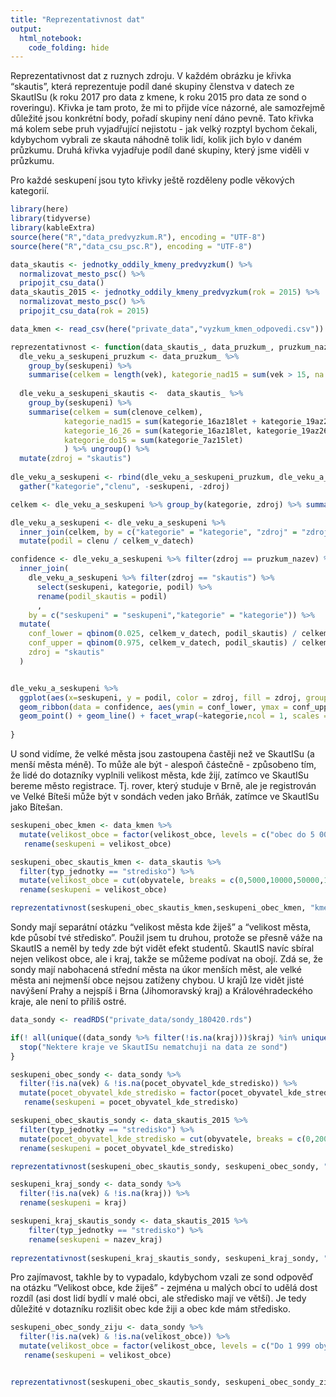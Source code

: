 ---
title: "Reprezentativnost dat"
output: 
  html_notebook:
    code_folding: hide
---

Reprezentativnost dat z ruznych zdroju. V každém obrázku je křivka "skautis", která reprezentuje podíl dané skupiny členstva v datech ze SkautISu (k roku 2017 pro data z kmene, k roku 2015 pro data ze sond o roveringu). Křivka je tam proto, že mi to přijde více názorné, ale samozřejmě důležité jsou konkrétní body, pořadí skupiny není dáno pevně. Tato křivka má kolem sebe pruh vyjadřující nejistotu - jak velký rozptyl bychom čekali, kdybychom vybrali ze skauta náhodně tolik lidí, kolik jich bylo v daném průzkumu. Druhá křivka vyjadřuje podíl dané skupiny, který jsme viděli v průzkumu.

Pro každé seskupení jsou tyto křivky ještě rozděleny podle věkových kategorií.

```{r setup, message=FALSE, warning = FALSE}
library(here)
library(tidyverse)
library(kableExtra)
source(here("R","data_predvyzkum.R"), encoding = "UTF-8")
source(here("R","data_csu_psc.R"), encoding = "UTF-8")

```

```{r message=FALSE, warning=FALSE}
data_skautis <- jednotky_oddily_kmeny_predvyzkum() %>%
  normalizovat_mesto_psc() %>%
  pripojit_csu_data()
data_skautis_2015 <- jednotky_oddily_kmeny_predvyzkum(rok = 2015) %>%
  normalizovat_mesto_psc() %>%
  pripojit_csu_data(rok = 2015)

```


```{r, message = FALSE, warning=FALSE}
data_kmen <- read_csv(here("private_data","vyzkum_kmen_odpovedi.csv")) %>% rename(vek = `Kolik Ti je let?`, velikost_obce = `Z jak velkého města pocházíš?`)
```

```{r}
reprezentativnost <- function(data_skautis_, data_pruzkum_, pruzkum_nazev, seskupeni_nazev) {
  dle_veku_a_seskupeni_pruzkum <- data_pruzkum_ %>% 
    group_by(seskupeni) %>%
    summarise(celkem = length(vek), kategorie_nad15 = sum(vek > 15, na.rm = TRUE), kategorie_16_26 = sum(vek >15 & vek <=26, na.rm = TRUE), kategorie_do15 = sum(vek <= 15, na.rm = TRUE)) %>% ungroup() %>% mutate(zdroj = pruzkum_nazev)
  
  dle_veku_a_seskupeni_skautis <-  data_skautis_ %>%
    group_by(seskupeni) %>%
    summarise(celkem = sum(clenove_celkem), 
            kategorie_nad15 = sum(kategorie_16az18let + kategorie_19az26let + kategorie_nad26let), 
            kategorie_16_26 = sum(kategorie_16az18let, kategorie_19az26let),
            kategorie_do15 = sum(kategorie_7az15let)
            ) %>% ungroup() %>%
  mutate(zdroj = "skautis")
  
dle_veku_a_seskupeni <- rbind(dle_veku_a_seskupeni_pruzkum, dle_veku_a_seskupeni_skautis) %>%
  gather("kategorie","clenu", -seskupeni, -zdroj)

celkem <- dle_veku_a_seskupeni %>% group_by(kategorie, zdroj) %>% summarise(celkem_v_datech = sum(clenu))

dle_veku_a_seskupeni <- dle_veku_a_seskupeni %>%
  inner_join(celkem, by = c("kategorie" = "kategorie", "zdroj" = "zdroj")) %>% 
  mutate(podil = clenu / celkem_v_datech)

confidence <- dle_veku_a_seskupeni %>% filter(zdroj == pruzkum_nazev) %>%
  inner_join(
    dle_veku_a_seskupeni %>% filter(zdroj == "skautis") %>% 
      select(seskupeni, kategorie, podil) %>%
      rename(podil_skautis = podil)
      , 
    by = c("seskupeni" = "seskupeni","kategorie" = "kategorie")) %>%
  mutate(
    conf_lower = qbinom(0.025, celkem_v_datech, podil_skautis) / celkem_v_datech,
    conf_upper = qbinom(0.975, celkem_v_datech, podil_skautis) / celkem_v_datech,
    zdroj = "skautis"
  )


dle_veku_a_seskupeni %>% 
  ggplot(aes(x=seskupeni, y = podil, color = zdroj, fill = zdroj, group = zdroj)) + 
  geom_ribbon(data = confidence, aes(ymin = conf_lower, ymax = conf_upper), alpha = 0.2, color = "transparent") +
  geom_point() + geom_line() + facet_wrap(~kategorie,ncol = 1, scales = "free_y") 
  
}
```

U sond vidíme, že velké města jsou zastoupena častěji než ve SkautISu (a menší města méně). To může ale být - alespoň částečně - způsobeno tím, že lidé do dotazníky vyplnili velikost města, kde žijí, zatímco ve SkautISu bereme město registrace. Tj. rover, který studuje v Brně, ale je registrován ve Velké Bíteši může být v sondách veden jako Brňák, zatímce ve SkautISu jako Bítešan.

```{r}

seskupeni_obec_kmen <- data_kmen %>% 
  mutate(velikost_obce = factor(velikost_obce, levels = c("obec do 5 000 obyvatel","obec do 10 000 obyvatel","obec do 50 000 obyvatel","obec do 100 000 obyvatel","obec nad 100 000 obyvatel"), labels = c("< 5 000","< 10 000", "< 50 000","< 100 000","100 000 +"))) %>%
   rename(seskupeni = velikost_obce) 

seskupeni_obec_skautis_kmen <- data_skautis %>% 
  filter(typ_jednotky == "stredisko") %>%
  mutate(velikost_obce = cut(obyvatele, breaks = c(0,5000,10000,50000,100000,1e7), labels = c("< 5 000","< 10 000", "< 50 000","< 100 000","100 000 +"))) %>%
  rename(seskupeni = velikost_obce) 

reprezentativnost(seskupeni_obec_skautis_kmen,seskupeni_obec_kmen, "kmen", "velikost obce")

```

Sondy mají separátní otázku "velikost města kde žiješ" a "velikost města, kde působí tvé středisko". Použil jsem tu druhou, protože se přesně váže na SkautIS a neměl by tedy zde být vidět efekt studentů. SkautIS navíc sbíral nejen velikost obce, ale i kraj, takže se můžeme podívat na obojí. Zdá se, že sondy mají nabohacená střední města na úkor menších měst, ale velké města ani nejmenší obce nejsou zatíženy chybou. U krajů lze vidět jisté navýšení Prahy a nejspíš i Brna (Jihomoravský kraj) a Královéhradeckého kraje, ale není to příliš ostré.

```{r}
data_sondy <- readRDS("private_data/sondy_180420.rds")

if(! all(unique((data_sondy %>% filter(!is.na(kraj)))$kraj) %in% unique(data_skautis_2015$nazev_kraj))){
  stop("Nektere kraje ve SkautISu nematchuji na data ze sond")
}
```

```{r}
seskupeni_obec_sondy <- data_sondy %>% 
  filter(!is.na(vek) & !is.na(pocet_obyvatel_kde_stredisko)) %>%
  mutate(pocet_obyvatel_kde_stredisko = factor(pocet_obyvatel_kde_stredisko, levels = c("Do 1 999 obyvatel","2 000 – 9 999 obyvatel","10 000 – 99 999 obyvatel","100 000 a více obyvatel"), labels = c("< 2 000","< 10 000", "< 100 000","100 000 +"))) %>%
   rename(seskupeni = pocet_obyvatel_kde_stredisko) 

seskupeni_obec_skautis_sondy <- data_skautis_2015 %>% 
  filter(typ_jednotky == "stredisko") %>%
  mutate(pocet_obyvatel_kde_stredisko = cut(obyvatele, breaks = c(0,2000,10000,100000,1e7), labels = c("< 2 000","< 10 000", "< 100 000","100 000 +"))) %>%
  rename(seskupeni = pocet_obyvatel_kde_stredisko) 

reprezentativnost(seskupeni_obec_skautis_sondy, seskupeni_obec_sondy, "_sondy", "pocet_obyvatel_kde_stredisko")

```
```{r, fig.height=8}
seskupeni_kraj_sondy <- data_sondy %>% 
  filter(!is.na(vek) & !is.na(kraj)) %>%
  rename(seskupeni = kraj)

seskupeni_kraj_skautis_sondy <- data_skautis_2015 %>%
    filter(typ_jednotky == "stredisko") %>%
    rename(seskupeni = nazev_kraj)
  
reprezentativnost(seskupeni_kraj_skautis_sondy, seskupeni_kraj_sondy, "_sondy", "kraj") +  theme(axis.text.x = element_text(angle = 90, hjust = 1))

```

Pro zajímavost, takhle by to vypadalo, kdybychom vzali ze sond odpověď na otázku "Velikost obce, kde žiješ" - zejména u malých obcí to udělá dost rozdíl (asi dost lidí bydlí v malé obci, ale středisko mají ve větší). Je tedy důležité v dotazníku rozlišit obec kde žiji a obec kde mám středisko.

```{r}
seskupeni_obec_sondy_ziju <- data_sondy %>% 
  filter(!is.na(vek) & !is.na(velikost_obce)) %>%
  mutate(velikost_obce = factor(velikost_obce, levels = c("Do 1 999 obyvatel","2 000 – 9 999 obyvatel","10 000 – 99 999 obyvatel","100 000 a více obyvatel"), labels = c("< 2 000","< 10 000", "< 100 000","100 000 +"))) %>%
   rename(seskupeni = velikost_obce) 


reprezentativnost(seskupeni_obec_skautis_sondy, seskupeni_obec_sondy_ziju, "_sondy", "velikost_obce")

```
